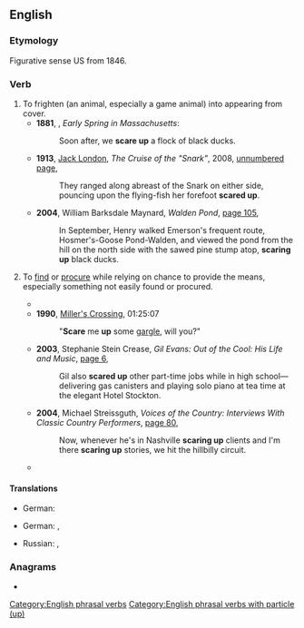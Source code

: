 ==English==

===Etymology===
Figurative sense US from 1846.

===Verb===
{{en-verb|*}}

# To frighten (an animal, especially a game animal) into appearing from cover.
#* '''1881''', {{w|Henry David Thoreau}}, ''Early Spring in Massachusetts'':
#*: Soon after, we '''scare up''' a flock of black ducks.
#* '''1913''', [[w:Jack London|Jack London]], ''The Cruise of the "Snark"'', 2008, [http://books.google.com.au/books?id=Qg21_f_tKSkC&pg=PT99&dq=%22scaring+up%22%7C%22scared+up%22%7C%22scares+up%22&hl=en&sa=X&ei=MrGkUe7TNc2QkQWRuYDwAg&redir_esc=y unnumbered page],
#*: They ranged along abreast of the Snark on either side, pouncing upon the flying-fish her forefoot '''scared up'''.
#* '''2004''', William Barksdale Maynard, ''Walden Pond'', [http://books.google.com.au/books?id=I9z2SqSmIy4C&pg=PA105&dq=%22scaring+up%22%7C%22scared+up%22%7C%22scares+up%22&hl=en&sa=X&ei=MrGkUe7TNc2QkQWRuYDwAg&redir_esc=y#v=onepage&q=%22scaring%20up%22%7C%22scared%20up%22%7C%22scares%20up%22&f=false page 105],
#*: In September, Henry walked Emerson's frequent route, Hosmer's-Goose Pond-Walden, and viewed the pond from the hill on the north side with the sawed pine stump atop, '''scaring up''' black ducks.
# {{lb|en|figuratively}} To [[find]] or [[procure]] while relying on chance to provide the means, especially something not easily found or procured.
#* {{quote-book|en|year=1881|author=William Dean Howells|title=A Modern Instance|page=185|passage=“By the way,” said his friend, “let’s go over into Leopoldstadt, and see if we can’t '''scare up''' a sleigh for a little turn in the suburbs.”}}
#* '''1990''', [[w:Miller's Crossing|Miller's Crossing]], 01:25:07
#*: "'''Scare''' me '''up''' some [[gargle]], will you?"
#* '''2003''', Stephanie Stein Crease, ''Gil Evans: Out of the Cool: His Life and Music'', [http://books.google.com.au/books?id=b-5GoNQzsbQC&pg=PA6&dq=%22scaring+up%22%7C%22scared+up%22%7C%22scares+up%22&hl=en&sa=X&ei=MrGkUe7TNc2QkQWRuYDwAg&redir_esc=y#v=onepage&q=%22scaring%20up%22%7C%22scared%20up%22%7C%22scares%20up%22&f=false page 6],
#*: Gil also '''scared up''' other part-time jobs while in high school—delivering gas canisters and playing solo piano at tea time at the elegant Hotel Stockton.
#* '''2004''', Michael Streissguth, ''Voices of the Country: Interviews With Classic Country Performers'', [http://books.google.com.au/books?id=1R1TiXZH4moC&pg=PA80&dq=%22scaring+up%22%7C%22scared+up%22%7C%22scares+up%22&hl=en&sa=X&ei=MrGkUe7TNc2QkQWRuYDwAg&redir_esc=y#v=onepage&q=%22scaring%20up%22%7C%22scared%20up%22%7C%22scares%20up%22&f=false page 80],
#*: Now, whenever he's in Nashville '''scaring up''' clients and I'm there '''scaring up''' stories, we hit the hillbilly circuit.
#* {{quote-book|en|year=2005|author=Stephen J. Cannell|title=Cold Hit|page=367|passage=“With the current budget crunch and the Fingertip case inactive, I couldn’t '''scare up''' much enthusiasm.”}}

====Translations====
{{trans-top|to frighten an animal}}
* German: {{t+|de|aufscheuchen}}
{{trans-mid}}
{{trans-bottom}}

{{trans-top|to find or get something difficult}}
* German: {{t|de|auftreiben}}, {{t|de|zusammenkriegen}}
{{trans-mid}}
* Russian: {{t+|ru|отыска́ть|n}}, {{t+|ru|раздобы́ть|n}}
{{trans-bottom}}

===Anagrams===
* {{anagrams|en|a=aceprsu|apercus|aperçus|earcups|scauper}}

[[Category:English phrasal verbs]]
[[Category:English phrasal verbs with particle (up)]]